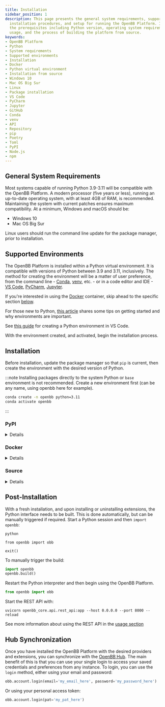 ```yaml
---
title: Installation
sidebar_position: 1
description: This page presents the general system requirements, supported environments,
  installation procedures, and setup for running the OpenBB Platform. It discusses
  the prerequisites including Python version, operating system requirements, Docker
  usage, and the process of building the platform from source.
keywords:
- OpenBB Platform
- Python
- System requirements
- Supported environments
- Installation
- Docker
- Python virtual environment
- Installation from source
- Windows 10
- Mac OS Big Sur
- Linux
- Package installation
- VS Code
- PyCharm
- Jupyter
- GitHub
- Conda
- venv
- API
- Repository
- pip
- Poetry
- Toml
- PyPI
- Node.js
- npm
---
```



<HeadTitle title="Installation | OpenBB Platform Docs" />

## General System Requirements

Most systems capable of running Python 3.9-3.11 will be compatible with the OpenBB Platform. A modern processor (five years or less), running an up-to-date operating system, with at least 4GB of RAM, is recommended. Maintaining the system with current patches ensures maximum compatibility. At a minimum, Windows and macOS should be:

- Windows 10
- Mac OS Big Sur

Linux users should run the command line update for the package manager, prior to installation.

## Supported Environments

The OpenBB Platform is installed within a Python virtual environment. It is compatible with versions of Python between 3.9 and 3.11, inclusively. The method for creating the environment will be a matter of user preference, from the command line - [Conda](https://docs.conda.io/projects/miniconda/en/latest/miniconda-install.html), [venv](https://docs.python.org/3/library/venv.html), etc. - or in a code editor and IDE - [VS Code](https://code.visualstudio.com/docs/languages/python), [PyCharm](https://www.jetbrains.com/pycharm/), [Jupyter](https://jupyter.org/).

If you're interested in using the [Docker](/platform/installation#docker) container, skip ahead to the specific section [below](/platform/installation#docker).

For those new to Python, [this article](https://www.infoworld.com/article/3306656/python-virtualenv-and-venv-dos-and-donts.html) shares some tips on getting started and why environments are important.

See [this guide](https://code.visualstudio.com/docs/python/environments) for creating a Python environment in VS Code.

With the environment created, and activated, begin the installation process.

## Installation

Before installation, update the package manager so that `pip` is current, then create the environment with the desired version of Python.

:::note
Installing packages directly to the system Python or `base` environment is not recommended.  Create a new environment first (can be any name, using openbb here for example).

```bash
conda create -n openbb python=3.11
conda activate openbb
```

:::

### PyPI
<details>
Install from PyPI with:

```console
pip install openbb
```

This will install the core OpenBB Platform, along with officially supported extensions and providers.

To install all extensions and providers (both officially supported and community maintained ones):

```console
pip install openbb[all]
```

:::tip
In a macOS `zsh` Terminal shell, add quotation marks around the library name.

`"openbb[all]"`
:::

To install a single extension:

```console
pip install openbb[charting]
```

```console
pip install openbb[ta]
```

Or install a single provider:

```console
pip install openbb[yfinance]
```

To install the Nightly distribution (this installs all extras by default):

```console
pip install openbb-nightly
```

From your python interpreter, import the OpenBB Platform:

```console
from openbb import obb
```

:::warning
This import statement is required due to the statefulness of the obb package. There is currently no support for imports such as:

```console
from openbb.obb.equity import *
```

:::

When the package is imported, any installed extensions will be discovered, imported and available for use.

:::note
Currently if you wish to have the bare-bones openbb package with no extensions or providers, you can install with:

```console
pip install openbb-core && pip install openbb --no-deps
```

:::

To update the package:

```console
pip install --upgrade openbb
```

To update all extensions and providers:

```console
pip install --upgrade openbb[all]
```

If you want to uninstall the package and all its dependencies:

```console
pip uninstall openbb[all]
```
</details>

### Docker
<details>
OpenBB provides a `.dockerfile` on [GitHub](https://github.com/OpenBB-finance/OpenBBTerminal).

Run the following command from the repo root to build the image:

```bash
docker build -f build/docker/api.dockerfile -t openbb-platform:latest .
```

To run it:

```bash
docker run --rm -p 8000:8000 -v ~/.openbb_platform:/root/.openbb_platform openbb-platform:latest
```

This will mount the local `~/.openbb_platform` directory into the Docker container to use with the API keys and preferences from there, and it will expose the API on port `8000`.
</details>

### Source
<details>
To build the OpenBB Platform from the source code, first install `git`:

```console
pip install git
```

Next, clone the repository from GitHub:

```console
git clone git@github.com:OpenBB-finance/OpenBBTerminal.git
```

When it is done, checkout the branch where the code is living:

```console
git checkout develop
```

Then, `cd` into the directory:

```console
cd openbb_platform
```

Install required packages

```console
pip install poetry toml
```

Finally, run the developer installation script:

```console
python dev_install.py
```

:::note
To install all extensions and providers, run: `python dev_install.py -e`
:::
</details>

## Post-Installation

With a fresh installation, and upon installing or uninstalling extensions, the Python interface needs to be built. This is done automatically, but can be manually triggered if required. Start a Python session and then `import openbb`:

```console
python

from openbb import obb

exit()
```

To manually trigger the build:

```python
import openbb
openbb.build()
```

Restart the Python interpreter and then begin using the OpenBB Platform.

```python
from openbb import obb
```

Start the REST API with:

```console
uvicorn openbb_core.api.rest_api:app --host 0.0.0.0 --port 8000 --reload
```

See more information about using the REST API in the [usage section](/platform/user_guides/rest_api)

## Hub Synchronization

Once you have installed the OpenBB Platform with the desired providers and extensions, you can synchronize with the [OpenBB Hub](https://my.openbb.co/app/hub). The main benefit of this is that you can use your single login to access your saved credentials and preferences from any instance. To login, you can use the `login` method, either using your email and password:

```python
obb.account.login(email='my_email_here', password='my_password_here')
```

Or using your personal access token:

```python
obb.account.login(pat='my_pat_here')
```
